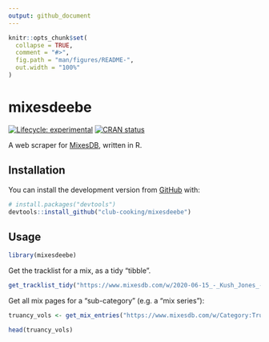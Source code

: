 ```yaml
---
output: github_document
---
```


<!-- README.md is generated from README.Rmd. Please edit that file -->

```r
knitr::opts_chunk$set(
  collapse = TRUE,
  comment = "#>",
  fig.path = "man/figures/README-",
  out.width = "100%"
)
```

# mixesdeebe

<!-- badges: start -->
[![Lifecycle: experimental](https://img.shields.io/badge/lifecycle-experimental-orange.svg)](https://www.tidyverse.org/lifecycle/#experimental)
[![CRAN status](https://www.r-pkg.org/badges/version/mixesdeebe)](https://CRAN.R-project.org/package=mixesdeebe)
<!-- badges: end -->

A web scraper for [MixesDB](https://www.mixesdb.com), written in R.

## Installation

You can install the development version from [GitHub](https://github.com/) with:

``` r
# install.packages("devtools")
devtools::install_github("club-cooking/mixesdeebe")
```
## Usage

```r
library(mixesdeebe)
```

Get the tracklist for a mix, as a tidy "tibble".

```r
get_tracklist_tidy("https://www.mixesdb.com/w/2020-06-15_-_Kush_Jones_-_Resident_Advisor_(RA.732)")
```

Get all mix pages for a "sub-category" (e.g. a "mix series"):

```r
truancy_vols <- get_mix_entries("https://www.mixesdb.com/w/Category:Truancy_Volumes")

head(truancy_vols)
```
